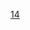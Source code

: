 {{routemap
| title = 深圳地鐵14號線
| title-bg = {{深圳地铁颜色|14}}
| title-color = white
| text-width = 0,90,160
| collapsible = no
| inline = <includeonly>yes</includeonly>
| map =
uextKBHFa~~ ~~[[新桥站 (惠州)|新桥]]
uextBHF~~ ~~[[惠州南站|惠州南]]
uextBHF~~ ~~[[开城站 (惠州)|开城]]
uextBHF~~ ~~[[草洋站|草洋]]
uextBHF~~ ~~[[白云站 (惠州)|白云]]
uexKDSTCCa\uextSTR\~~ ~~ ~~ ~~[[昂鹅車輛段]]
uextKRWl\uextKRWg+r\
uextBHF~~[[沙田站 (深圳)|沙田]]
uextBHF~~[[坑梓站|坑梓]]
uextBHF~~[[朱洋坑站|朱洋坑]]
uextBHF~~[[坪山中心站|坪山中心]]
uextSTRc2\uextABZg3\~~ ~~ ~~ ~~联络线往{{深圳地鐵|16|c}}
uextLSTR+l\uextABZq1\uextTINTxt!~uextSTRc4\uextSTRq\uextCONTfq~~ ~~[[坪山围站|坪山围]]~~{{广州地铁RDT/dim|{{深圳地鐵|16|n}}}}~~{{rmr|Ricon=R|[[田心站 (深圳)|田心]]}}
uextLSTR\\uextBHF\\~~ ~~[[沙湖站 (深圳)|沙湖]]
uextLSTR\\uextBHF\\~~ ~~[[宝龙站|宝龙]]
uextLSTR\\uextBHF\\~~ ~~[[南约站|南约]]
uextLSTR\\uextBHF\\~~ ~~[[肿瘤医院站 (深圳)|肿瘤医院]]
uextLSTR\uhCONTgq\uxtKRZh\uhSTR+r\~~ ~~ ~~ ~~{{深圳地鐵|3|n}}{{rmr|Licon=L|[[双龙站|双龙]]<!--[[坪地六联站|坪地六联]]-->}}
uextLKRWl\uextLKRW+r\uextSTR\uhSTR\
uextXBHF-L!~HUBaq\uextXBHF-R!~HUBq\uhBHF!~HUBeq~~ ~~[[大运站|大运]]~~{{深圳地鐵|3|n}} {{广州地铁RDT/dim|{{深圳地鐵|16|n}}}}
uextSTR\uextSTR\uhSTR!~MFADEf
\uextSTRl\uextKRZtu\uextSTRq\uextCONTfq~~ ~~ ~~ ~~{{深圳地鐵|16|n}}{{rmr|Ricon=R|[[西坑站 (深圳)|西坑]]}}
uextENDEa\uextSTR\
uextXBHF-L\uextXBHF-R\~~ ~~[[坳背站|坳背]]~~{{广州地铁RDT/dim|[[深圳地铁21号线|<span style="display: inline-block; height: 1.2em; width: 1.6em; line-height: 1.25em; font-family: sans-serif; font-size: 100%; text-align: center; color:white; background-color:#CCCCCC">21</span>]]<!--{{深圳地鐵|21|n}}-->}}
uextENDEe\uextSTR\
uextCONTgq\uextSTRq\uextTINTxt\uextSTRq\uextCONTfq~~ ~~[[四联站|四联]]~~{{广州地铁RDT/dim|[[深圳地铁18号线|<span style="display: inline-block; height: 1.2em; width: 1.6em; line-height: 1.25em; font-family: sans-serif; font-size: 100%; text-align: center; color:white; background-color:#CCCCCC">18</span>]]<!--{{深圳地鐵|18|n}}-->}}~~{{rmr|Licon=L|Ricon=R|[[海上田園站|海上田園]]|[[盐田路站|盐田路]]}}
uextBHF~~ ~~[[六约北站|六约北]]
uextCONTgq\uextSTRq\uextTINTt\uextSTRq\uextSTR+r~~ ~~[[南湾站|南湾]]~~{{广州地铁RDT/dim|[[深圳地铁17号线|<span style="display: inline-block; height: 1.2em; width: 1.6em; line-height: 1.25em; font-family: sans-serif; font-size: 100%; text-align: center; color:white; background-color:#CCCCCC">17</span>]]<!--{{深圳地鐵|17|n}}-->}}~~{{rmr|Licon=L|[[金融城站 (深圳)|金融城]]}}
\\uextSTR\\uextSTR!~MFADEf
\uextSTR\uhSTR!~MFADEg
CONTg\\uhSTR+l\uxtKRZh\uhSTRr\\
utCONTgq\mKRZt\utBHFq!~HUBa\uhKRZt\uxtKRZtu\utSTRq\utCONTfq\\~~ ~~ ~~ ~~{{深圳地鐵|5|n}}{{rmr|Licon=L|Ricon=R|[[赤湾站 (深圳地铁)|赤湾]]|[[黃貝嶺站|黃貝嶺]]}}
BHF!~HUBaq\HUBtg\uhBHF!~HUBq\uextBHF!~HUBeq\LDER\\~~ ~~[[布吉站|布吉]]~~{{深圳地鐵|3|n}} {{深圳地鐵|5|n}}~~国铁[[深圳东站]]
STR\\uhSTRl\uxtKRZh\uhSTRq\uhCONTfq\~~ ~~ ~~ ~~{{深圳地鐵|3|n}}{{rmr|Ricon=R|[[福保站|福保]]}}
STRl\STRq\STRq\uxmtKRZ\STRq\CONTfq\~~ ~~ ~~ ~~ [[广深铁路]]往{{rmr|Ricon=R|[[深圳站|深圳]]}}
\\uextSTR\\uextSTR!~MFADEg
\\uextSTR\uextKRW+l\uextKRWr
\uextXBHF-L\uextXBHF-R~~ ~~[[罗湖北站 |罗湖北]]~~{{广州地铁RDT/dim|[[深圳地铁17号线|<span style="display: inline-block; height: 1.2em; width: 1.6em; line-height: 1.25em; font-family: sans-serif; font-size: 100%; text-align: center; color:white; background-color:#CCCCCC">17</span>]]<!--{{深圳地鐵|17|n}}-->}}
\uextSTR\uextCONTf~~ ~~ ~~ ~~{{rmr|Ricon=D|[[罗湖站 (深圳)|罗湖]]}}
utCONTgq\utSTRq\uxtKRZtu\utSTRq\utCONTfq~~ ~~ ~~ ~~{{深圳地鐵|9|n}}{{rmr|Licon=L|Ricon=R|[[前灣站|前灣]]|[[文锦站|文锦]]}}
utCONTgq\utSTRq\uxtKRZtu\utSTRq\utCONTfq~~ ~~ ~~ ~~{{深圳地鐵|6|n}}{{rmr|Licon=L|Ricon=R|[[松岗站|松岗]]|[[科学馆站|科学馆]]}}
\uextSTR\utCONTg~~ ~~ ~~ ~~{{rmr|Ricon=U|[[太安站|太安]]}}
\uextXBHF-L\utXBHF-R~~ ~~[[黄木岗站|黄木岗]]~~{{深圳地鐵|7|n}}
\uextSTR\utCONTf~~ ~~ ~~ ~~{{rmr|Ricon=D|[[西丽湖站|西丽湖]]}}
utCONTgq\utSTRq\uxtKRZtu\utSTRq\utCONTfq~~ ~~ ~~ ~~{{深圳地鐵|3|n}}{{rmr|Licon=L|Ricon=R|[[福保站|福保]]|[[双龙站|双龙]]<!--[[坪地六联站|坪地六联]]-->}}
\utkSTRc2\utkSTR3+l\uxtKRZtu\utSTRq\utSTRq\utCONTfq~~ ~~ ~~ ~~{{深圳地鐵|2|n}} {{rmr|Ricon=R|{{深圳地鐵|8|n}}[[盐田路站|盐田路]]}}
\\utkSTR+1\\uextSTR\utSTR+l\utSTRq\utSTRq\utCONTfq~~ ~~ ~~ ~~{{深圳地鐵|1|n}}{{rmr|Ricon=R|[[罗湖站 (深圳)|罗湖]]}}
\\utSTR\\uextSTR\utSTR\uextLSTR+l\uextABZq+l\uextCONTfq~~ ~~ ~~ ~~{{深圳地鐵|11|n}}{{rmr|Ricon=R|[[红岭南站|红岭南]]}}
\\utSTR\\uextSTR\utSTR\uextLSTR\uextDST\~~ ~~ ~~ ~~[[福新停车场]]
\\utSTR\\uextSTR\utSTRl\uxtKRZtu\uxtKRZto\utSTR+r
\\utSTR\\uextABZgl\uextABZ+lr\uextKRZtu\uextSTRr\utSTR~~ ~~ ~~ ~~联络线往{{深圳地鐵|11|c}}
\\utSTR\\uextKRWg+l\uextKRWgr+l\uextKRWr\\utCONTf~~ ~~ ~~ ~~{{深圳地铁|1|n}}{{rmr|Ricon=D|[[机场东站 (深圳)|机场东]]}}
utBHF!~HUBaq\HUBtf\uextXBHF-L!~HUBq\uextXBHF-R!~HUBeq\~~ ~~[[岗厦北站|岗厦北]]~~{{深圳地鐵|2|n}} {{广州地铁RDT/dim|{{深圳地鐵|10|n}} {{深圳地鐵|11|n}}}}
utCONTgq\utKRZto\uetBHFq!~HUBe\uxtKRZtu\uxtKRZtu\utCONTfq\~~ ~~ ~~ ~~{{深圳地鐵|10|n}}{{rmr|Licon=L|Ricon=R|[[双拥街站|双拥街]]|[[福田口岸站|福田口岸]]}}
utSTR\\uextKRWl\uextKRWg+r\~~ ~~ ~~ ~~联络线往{{深圳地鐵|11|c}}
utSTR\\\uextCONTf\~~ ~~ ~~ ~~{{深圳地鐵|11|n}}{{rmr|Ricon=D|[[碧头站|碧头]]}}
utCONTf\\\\~~ ~~ ~~ ~~{{深圳地鐵|2|n}}{{rmr|Ricon=D|[[赤湾站 (深圳地铁)|赤湾]]}}
| bottom = {{navbar|深圳地鐵RDT/14}}
}}
<noinclude>
{{Rdt intro|[[深圳地铁14号线]]}}
[[Category:深圳地鐵RDT|14]]
</noinclude>